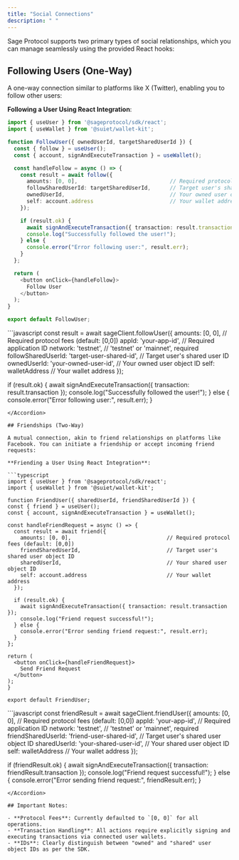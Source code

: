 ```yaml
---
title: "Social Connections"
description: " "
---
```


Sage Protocol supports two primary types of social relationships, which you can manage seamlessly using the provided React hooks:

## Following Users (One-Way)

A one-way connection similar to platforms like X (Twitter), enabling you to follow other users:

**Following a User Using React Integration**:

```typescript
import { useUser } from '@sageprotocol/sdk/react';
import { useWallet } from '@suiet/wallet-kit';

function FollowUser({ ownedUserId, targetSharedUserId }) {
  const { follow } = useUser();
  const { account, signAndExecuteTransaction } = useWallet();

  const handleFollow = async () => {
    const result = await follow({
      amounts: [0, 0],                             // Required protocol fees (default: [0,0])
      followSharedUserId: targetSharedUserId,      // Target user's shared user object ID
      ownedUserId,                                 // Your owned user object ID
      self: account.address                        // Your wallet address
    });

    if (result.ok) {
      await signAndExecuteTransaction({ transaction: result.transaction });
      console.log("Successfully followed the user!");
    } else {
      console.error("Error following user:", result.err);
    }
  };

  return (
    <button onClick={handleFollow}>
      Follow User
    </button>
  );
}

export default FollowUser;
```

<Accordion title="Following a User Using Direct JavaScript Integration" icon="rectangle-code" iconType="sharp-solid">
  ```javascript
  const result = await sageClient.followUser({
    amounts: [0, 0],                                 // Required protocol fees (default: [0,0])
    appId: 'your-app-id',                            // Required application ID
    network: 'testnet',                              // 'testnet' or 'mainnet', required
    followSharedUserId: 'target-user-shared-id',     // Target user's shared user ID
    ownedUserId: 'your-owned-user-id',               // Your owned user object ID
    self: walletAddress                              // Your wallet address
  });
  
  if (result.ok) {
    await signAndExecuteTransaction({ transaction: result.transaction });
    console.log("Successfully followed the user!");
  } else {
    console.error("Error following user:", result.err);
  }
  ```
</Accordion>

## Friendships (Two-Way)

A mutual connection, akin to friend relationships on platforms like Facebook. You can initiate a friendship or accept incoming friend requests:

**Friending a User Using React Integration**:

```typescript
import { useUser } from '@sageprotocol/sdk/react';
import { useWallet } from '@suiet/wallet-kit';

function FriendUser({ sharedUserId, friendSharedUserId }) {
  const { friend } = useUser();
  const { account, signAndExecuteTransaction } = useWallet();

  const handleFriendRequest = async () => {
    const result = await friend({
      amounts: [0, 0],                              // Required protocol fees (default: [0,0])
      friendSharedUserId,                           // Target user's shared user object ID
      sharedUserId,                                 // Your shared user object ID
      self: account.address                         // Your wallet address
    });

    if (result.ok) {
      await signAndExecuteTransaction({ transaction: result.transaction });
      console.log("Friend request successful!");
    } else {
      console.error("Error sending friend request:", result.err);
    }
  };

  return (
    <button onClick={handleFriendRequest}>
      Send Friend Request
    </button>
  );
}

export default FriendUser;
```

<Accordion title="Friending a User using Direct Javascript Integration" icon="rectangle-code" iconType="sharp-solid">
  ```javascript
  const friendResult = await sageClient.friendUser({
    amounts: [0, 0],                              // Required protocol fees (default: [0,0])
    appId: 'your-app-id',                         // Required application ID
    network: 'testnet',                           // 'testnet' or 'mainnet', required
    friendSharedUserId: 'friend-user-shared-id',  // Target user's shared user object ID
    sharedUserId: 'your-shared-user-id',          // Your shared user object ID
    self: walletAddress                           // Your wallet address
  });
  
  if (friendResult.ok) {
    await signAndExecuteTransaction({ transaction: friendResult.transaction });
    console.log("Friend request successful!");
  } else {
    console.error("Error sending friend request:", friendResult.err);
  }
  ```
</Accordion>

## Important Notes:

- **Protocol Fees**: Currently defaulted to `[0, 0]` for all operations.
- **Transaction Handling**: All actions require explicitly signing and executing transactions via connected user wallets.
- **IDs**: Clearly distinguish between "owned" and "shared" user object IDs as per the SDK.